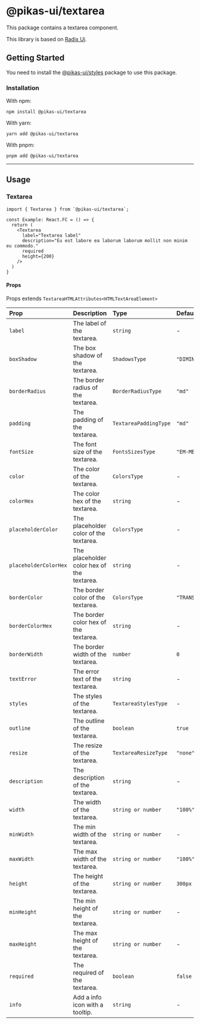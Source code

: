 

<NextSeo title="Textarea" />

# @pikas-ui/textarea

This package contains a textarea component.

This library is based on [Radix Ui](https://www.radix-ui.com/).

## Getting Started

You need to install the <a href={stylesLink}>@pikas-ui/styles</a> package to use this package.

### Installation

With npm:

```
npm install @pikas-ui/textarea
```

With yarn:

```
yarn add @pikas-ui/textarea
```

With pnpm:

```
pnpm add @pikas-ui/textarea
```

---

## Usage

### Textarea

<TextareaExample />

```tsx
import { Textarea } from `@pikas-ui/textarea`;

const Example: React.FC = () => {
  return (
    <Textarea
      label="Textarea label"
      description="Eu est labore ea laborum laborum mollit non minim eu commodo."
      required
      height={200}
    />
  )
}
```

#### Props

Props extends `TextareaHTMLAttributes<HTMLTextAreaElement>`

| Prop                  | Description                                | Type                  | Default          |
| :-------------------- | :----------------------------------------- | :-------------------- | :--------------- |
| `label`               | The label of the textarea.                 | `string`              | -                |
| `boxShadow`           | The box shadow of the textarea.            | `ShadowsType`         | `"DIMINUTION_1"` |
| `borderRadius`        | The border radius of the textarea.         | `BorderRadiusType`    | `"md"`           |
| `padding`             | The padding of the textarea.               | `TextareaPaddingType` | `"md"`           |
| `fontSize`            | The font size of the textarea.             | `FontsSizesType`      | `"EM-MEDIUM"`    |
| `color`               | The color of the textarea.                 | `ColorsType`          | -                |
| `colorHex`            | The color hex of the textarea.             | `string`              | -                |
| `placeholderColor`    | The placeholder color of the textarea.     | `ColorsType`          | -                |
| `placeholderColorHex` | The placeholder color hex of the textarea. | `string`              | -                |
| `borderColor`         | The border color of the textarea.          | `ColorsType`          | `"TRANSPARENT"`  |
| `borderColorHex`      | The border color hex of the textarea.      | `string`              | -                |
| `borderWidth`         | The border width of the textarea.          | `number`              | `0`              |
| `textError`           | The error text of the textarea.            | `string`              | -                |
| `styles`              | The styles of the textarea.                | `TextareaStylesType`  | -                |
| `outline`             | The outline of the textarea.               | `boolean`             | `true`           |
| `resize`              | The resize of the textarea.                | `TextareaResizeType`  | `"none"`         |
| `description`         | The description of the textarea.           | `string`              | -                |
| `width`               | The width of the textarea.                 | `string or number`    | `"100%"`         |
| `minWidth`            | The min width of the textarea.             | `string or number`    | -                |
| `maxWidth`            | The max width of the textarea.             | `string or number`    | `"100%"`         |
| `height`              | The height of the textarea.                | `string or number`    | `300px`          |
| `minHeight`           | The min height of the textarea.            | `string or number`    | -                |
| `maxHeight`           | The max height of the textarea.            | `string or number`    | -                |
| `required`            | The required of the textarea.              | `boolean`             | `false`          |
| `info`                | Add a info icon with a tooltip.            | `string`              | -                |
